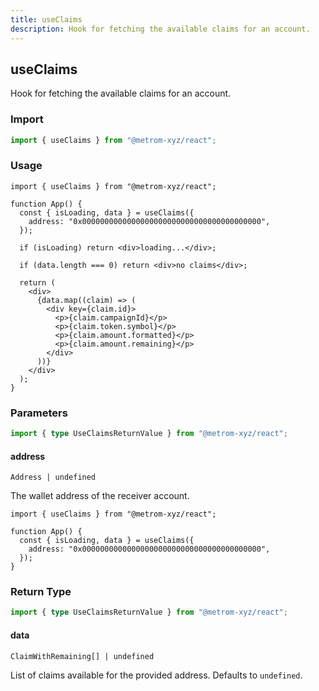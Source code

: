 ```yaml
---
title: useClaims
description: Hook for fetching the available claims for an account.
---
```



## useClaims

Hook for fetching the available claims for an account.

### Import

```ts
import { useClaims } from "@metrom-xyz/react";
```

### Usage

```tsx
import { useClaims } from "@metrom-xyz/react";

function App() {
  const { isLoading, data } = useClaims({
    address: "0x0000000000000000000000000000000000000000",
  });

  if (isLoading) return <div>loading...</div>;

  if (data.length === 0) return <div>no claims</div>;

  return (
    <div>
      {data.map((claim) => (
        <div key={claim.id}>
          <p>{claim.campaignId}</p>
          <p>{claim.token.symbol}</p>
          <p>{claim.amount.formatted}</p>
          <p>{claim.amount.remaining}</p>
        </div>
      ))}
    </div>
  );
}
```

### Parameters

```ts
import { type UseClaimsReturnValue } from "@metrom-xyz/react";
```

#### address

`Address | undefined`

The wallet address of the receiver account.

```tsx
import { useClaims } from "@metrom-xyz/react";

function App() {
  const { isLoading, data } = useClaims({
    address: "0x0000000000000000000000000000000000000000",
  });
}
```

<QueryOptions />

### Return Type

```ts
import { type UseClaimsReturnValue } from "@metrom-xyz/react";
```

#### data

`ClaimWithRemaining[] | undefined`

List of claims available for the provided address. Defaults to `undefined`.

<QueryResult />
